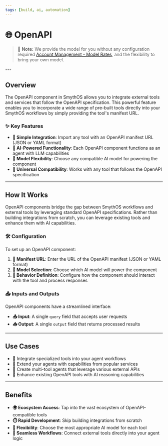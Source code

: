 ```yaml
---
tags: [build, ai, automation]
---
```


# 🌐 OpenAPI

> 📝 **Note:** We provide the model for you without any configuration required [Account Management - Model Rates](/docs/account-management/model-rates), and the flexibility to bring your own model.

<Arcade src="https://demo.arcade.software/ePHO36pfzhkHqMLU0Khy?embed&embed_mobile=tab&embed_desktop=inline&show_copy_link=true" title="OpenAPI | SmythOS" />
---

## Overview

The OpenAPI component in SmythOS allows you to integrate external tools and services that follow the OpenAPI specification. This powerful feature enables you to incorporate a wide range of pre-built tools directly into your SmythOS workflows by simply providing the tool's manifest URL.

### ✨ Key Features

- **🔌 Simple Integration**: Import any tool with an OpenAPI manifest URL (JSON or YAML format)
- **🤖 AI-Powered Functionality**: Each OpenAPI component functions as an agent with LLM capabilities
- **🧠 Model Flexibility**: Choose any compatible AI model for powering the component
- **🔄 Universal Compatibility**: Works with any tool that follows the OpenAPI specification

---

## How It Works

OpenAPI components bridge the gap between SmythOS workflows and external tools by leveraging standard OpenAPI specifications. Rather than building integrations from scratch, you can leverage existing tools and enhance them with AI capabilities.

### 🛠️ Configuration

To set up an OpenAPI component:

1. **📝 Manifest URL**: Enter the URL of the OpenAPI manifest (JSON or YAML format)
2. **🧪 Model Selection**: Choose which AI model will power the component
3. **🎯 Behavior Definition**: Configure how the component should interact with the tool and process responses

### 📥 Inputs and Outputs

OpenAPI components have a streamlined interface:

- **📤 Input**: A single `query` field that accepts user requests
- **📥 Output**: A single `output` field that returns processed results

---

## Use Cases

- 🔗 Integrate specialized tools into your agent workflows
- 🚀 Extend your agents with capabilities from popular services 
- 🧩 Create multi-tool agents that leverage various external APIs
- 💪 Enhance existing OpenAPI tools with AI reasoning capabilities

---

## Benefits

- **🌍 Ecosystem Access**: Tap into the vast ecosystem of OpenAPI-compatible tools
- **⏱️ Rapid Development**: Skip building integrations from scratch
- **🔄 Flexibility**: Choose the most appropriate AI model for each tool
- **🔄 Seamless Workflows**: Connect external tools directly into your agent logic